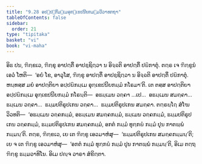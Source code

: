 ```yaml
---
title: "9.28 ອປ຺ປຏິກມ຺ເມອຸກ຺ເຂປນີຍກມ຺ມວິວາທກຖາ"
tableOfContents: false
sidebar:
  order: 21
type: "tipitaka"
basket: "vi"
book: "vi-maha"
---
```



<DynamicBreadcrumb />

<Division number="438" book="vi-maha">

<Paragraph number="1884" book="vi-maha">
ອິຘ ປນ, ຠິກ຺ຂເວ, ຠິກ຺ຂຸ ອາປຕ຺ຕິໍ ອາປຊ຺ຊິຕ຺ວາ ນ ອິຈ຺ຉຕິ ອາປຕ຺ຕິໍ ປຏິກາຕຸໍ. ຕຕ຺ຣ ເຈ ຠິກ຺ຂູນໍ ເອວໍ ໂຫຕິ—  ‘ອຍໍ ໂຂ, ອາວຸໂສ, ຠິກ຺ຂຸ ອາປຕ຺ຕິໍ ອາປຊ຺ຊິຕ຺ວາ ນ ອິຈ຺ຉຕິ ອາປຕ຺ຕິໍ ປຏິກາຕຸໍ. ຫນ຺ທສ຺ສ ມຍໍ ອາປຕ຺ຕິຍາ ອປ຺ປຏິກມ຺ເມ ອຸກ຺ເຂປນີຍກມ຺ມໍ ກໂຣມາ’ຕິ. ເຕ ຕສ຺ສ ອາປຕ຺ຕິຍາ ອປ຺ປຏິກມ຺ເມ ອຸກ຺ເຂປນີຍກມ຺ມໍ ກໂຣນ຺ຕິ—  ອຘມ຺ເມນ ວຄ຺ຄາ …ເປ…  ອຘມ຺ເມນ ສມຄ຺ຄາ…  ຘມ຺ເມນ ວຄ຺ຄາ…  ຘມ຺ມປຕິຣູປເກນ ວຄ຺ຄາ…  ຘມ຺ມປຕິຣູປເກນ ສມຄ຺ຄາ. ຕຕ຺ຣຏ຺ໂຐ ສໍໂຆ ວິວທຕິ—  ‘ອຘມ຺ເມນ ວຄ຺ຄກມ຺ມໍ, ອຘມ຺ເມນ ສມຄ຺ຄກມ຺ມໍ, ຘມ຺ເມນ ວຄ຺ຄກມ຺ມໍ, ຘມ຺ມປຕິຣູປເກນ ວຄ຺ຄກມ຺ມໍ, ຘມ຺ມປຕິຣູປເກນ ສມຄ຺ຄກມ຺ມໍ, ອກຕໍ ກມ຺ມໍ ທຸກ຺ກຏໍ ກມ຺ມໍ ປຸນ ກາຕພ຺ພໍ ກມ຺ມນ຺’ຕິ. ຕຕ຺ຣ, ຠິກ຺ຂເວ, ເຍ ເຕ ຠິກ຺ຂູ ເອວມາຫໍສຸ—  ‘ຘມ຺ມປຕິຣູປເກນ ສມຄ຺ຄກມ຺ມນ຺’ຕິ; ເຍ ຈ ເຕ ຠິກ຺ຂູ ເອວມາຫໍສຸ—  ‘ອກຕໍ ກມ຺ມໍ ທຸກ຺ກຏໍ ກມ຺ມໍ ປຸນ ກາຕພ຺ພໍ ກມ຺ມນ຺’ຕິ, ອິເມ ຕຕ຺ຖ ຠິກ຺ຂູ ຘມ຺ມວາທິໂນ. ອິເມ ປຎ຺ຈ ວາຣາ ສໍຂິຕ຺ຕາ.
</Paragraph>
</Division>